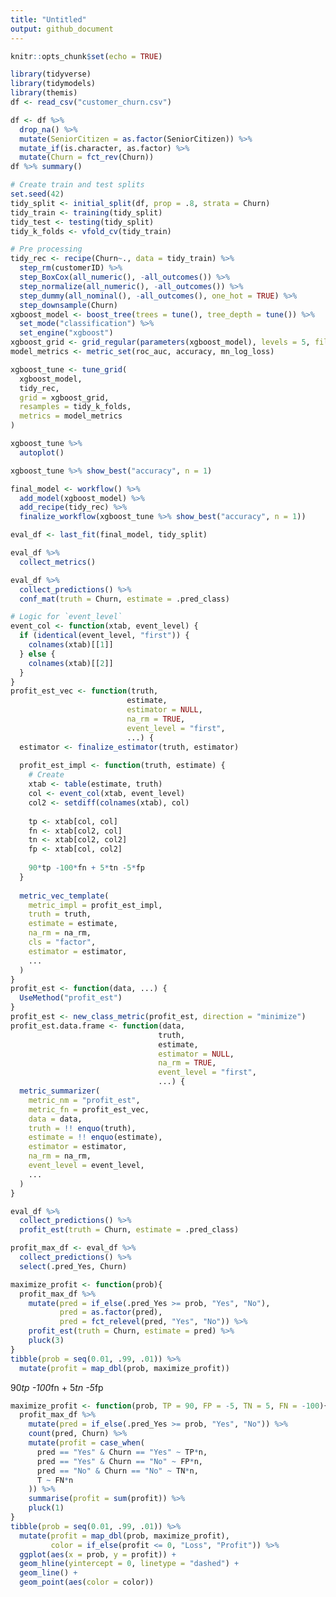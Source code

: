 ```yaml
---
title: "Untitled"
output: github_document
---
```


```r
knitr::opts_chunk$set(echo = TRUE)
```



```r
library(tidyverse)
library(tidymodels)
library(themis)
df <- read_csv("customer_churn.csv")
```


```r
df <- df %>% 
  drop_na() %>% 
  mutate(SeniorCitizen = as.factor(SeniorCitizen)) %>% 
  mutate_if(is.character, as.factor) %>% 
  mutate(Churn = fct_rev(Churn))
df %>% summary()
```


```r
# Create train and test splits
set.seed(42)
tidy_split <- initial_split(df, prop = .8, strata = Churn)
tidy_train <- training(tidy_split)
tidy_test <- testing(tidy_split)
tidy_k_folds <- vfold_cv(tidy_train)
```

```r
# Pre processing
tidy_rec <- recipe(Churn~., data = tidy_train) %>% 
  step_rm(customerID) %>% 
  step_BoxCox(all_numeric(), -all_outcomes()) %>% 
  step_normalize(all_numeric(), -all_outcomes()) %>% 
  step_dummy(all_nominal(), -all_outcomes(), one_hot = TRUE) %>% 
  step_downsample(Churn)
xgboost_model <- boost_tree(trees = tune(), tree_depth = tune()) %>% 
  set_mode("classification") %>% 
  set_engine("xgboost")
xgboost_grid <- grid_regular(parameters(xgboost_model), levels = 5, filter = c(trees > 1))
model_metrics <- metric_set(roc_auc, accuracy, mn_log_loss)
```


```r
xgboost_tune <- tune_grid(
  xgboost_model,
  tidy_rec,
  grid = xgboost_grid,
  resamples = tidy_k_folds,
  metrics = model_metrics
)
```


```r
xgboost_tune %>% 
  autoplot()
```


```r
xgboost_tune %>% show_best("accuracy", n = 1)
```


```r
final_model <- workflow() %>% 
  add_model(xgboost_model) %>% 
  add_recipe(tidy_rec) %>% 
  finalize_workflow(xgboost_tune %>% show_best("accuracy", n = 1))
```

```r
eval_df <- last_fit(final_model, tidy_split)
```

```r
eval_df %>% 
  collect_metrics()
```


```r
eval_df %>% 
  collect_predictions() %>% 
  conf_mat(truth = Churn, estimate = .pred_class)
```


```r
# Logic for `event_level`
event_col <- function(xtab, event_level) {
  if (identical(event_level, "first")) {
    colnames(xtab)[[1]]
  } else {
    colnames(xtab)[[2]]
  }
}
profit_est_vec <- function(truth, 
                          estimate, 
                          estimator = NULL, 
                          na_rm = TRUE, 
                          event_level = "first",
                          ...) {
  estimator <- finalize_estimator(truth, estimator)
  
  profit_est_impl <- function(truth, estimate) {
    # Create 
    xtab <- table(estimate, truth)
    col <- event_col(xtab, event_level)
    col2 <- setdiff(colnames(xtab), col)
    
    tp <- xtab[col, col]
    fn <- xtab[col2, col]
    tn <- xtab[col2, col2]
    fp <- xtab[col, col2]
    
    90*tp -100*fn + 5*tn -5*fp
  }
  
  metric_vec_template(
    metric_impl = profit_est_impl,
    truth = truth,
    estimate = estimate,
    na_rm = na_rm,
    cls = "factor",
    estimator = estimator,
    ...
  )
}
profit_est <- function(data, ...) {
  UseMethod("profit_est")
}
profit_est <- new_class_metric(profit_est, direction = "minimize")
profit_est.data.frame <- function(data, 
                                 truth, 
                                 estimate, 
                                 estimator = NULL, 
                                 na_rm = TRUE, 
                                 event_level = "first",
                                 ...) {
  metric_summarizer(
    metric_nm = "profit_est",
    metric_fn = profit_est_vec,
    data = data,
    truth = !! enquo(truth),
    estimate = !! enquo(estimate), 
    estimator = estimator,
    na_rm = na_rm,
    event_level = event_level,
    ...
  )
}
```

```r
eval_df %>% 
  collect_predictions() %>% 
  profit_est(truth = Churn, estimate = .pred_class)
```


```r
profit_max_df <- eval_df %>% 
  collect_predictions() %>% 
  select(.pred_Yes, Churn)
```

```r
maximize_profit <- function(prob){
  profit_max_df %>% 
    mutate(pred = if_else(.pred_Yes >= prob, "Yes", "No"),
           pred = as.factor(pred),
           pred = fct_relevel(pred, "Yes", "No")) %>% 
    profit_est(truth = Churn, estimate = pred) %>% 
    pluck(3)
}
tibble(prob = seq(0.01, .99, .01)) %>% 
  mutate(profit = map_dbl(prob, maximize_profit))
```

90*tp -100*fn + 5*tn -5*fp
```r
maximize_profit <- function(prob, TP = 90, FP = -5, TN = 5, FN = -100){
  profit_max_df %>% 
    mutate(pred = if_else(.pred_Yes >= prob, "Yes", "No")) %>% 
    count(pred, Churn) %>% 
    mutate(profit = case_when(
      pred == "Yes" & Churn == "Yes" ~ TP*n,
      pred == "Yes" & Churn == "No" ~ FP*n,
      pred == "No" & Churn == "No" ~ TN*n,
      T ~ FN*n
    )) %>% 
    summarise(profit = sum(profit)) %>% 
    pluck(1)
}
tibble(prob = seq(0.01, .99, .01)) %>% 
  mutate(profit = map_dbl(prob, maximize_profit),
         color = if_else(profit <= 0, "Loss", "Profit")) %>% 
  ggplot(aes(x = prob, y = profit)) +
  geom_hline(yintercept = 0, linetype = "dashed") + 
  geom_line() + 
  geom_point(aes(color = color)) 
```

